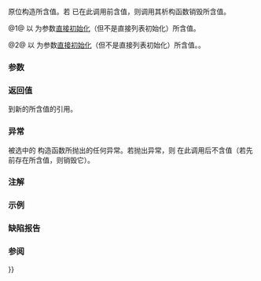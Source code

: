 {{cpp/utility/optional/title|emplace}}
{{cpp/utility/optional/navbar}}
{{dcl begin}}
{{dcla|num=1|since=c++17|constexpr=c++20|
template&lt; class... Args &gt;
T&amp; emplace( Args&amp;&amp;... args );
}}
{{dcla|num=2|since=c++17|constexpr=c++20|
template&lt; class U, class... Args &gt;
T&amp; emplace( std::initializer_list&lt;U&gt; ilist, Args&amp;&amp;... args );
}}
{{dcl end}}

原位构造所含值。若 {{c|*this}} 已在此调用前含值，则调用其析构函数销毁所含值。

@1@ 以 {{c|std::forward&lt;Args&gt;(args)...}} 为参数[[cpp/language/direct_initialization|直接初始化]]（但不是直接列表初始化）所含值。

@2@ 以 {{c|ilist, std::forward&lt;Args&gt;(args)...}} 为参数[[cpp/language/direct_initialization|直接初始化]]（但不是直接列表初始化）所含值。{{cpp/enable if| {{c|std::is_constructible&lt;T, std::initializer_list&lt;U&gt;&amp;, Args&amp;&amp;...&gt;::value}} 为 {{c|true}} }}。

===参数===
{{par begin}}
{{par|args...|传递给构造函数的实参}}
{{par|ilist|传递给构造函数的初始化式列表}}
{{par hreq}}
{{par req|对于重载 {{v|1}}，{{tt|T}} 必须可从 {{tt|Args...}} 构造}}
{{par req|对于重载 {{v|2}}，{{tt|T}} 必须可从 {{lc|std::initializer_list}} 及 {{tt|Args...}} 构造}}
{{par end}}

===返回值===
到新的所含值的引用。

===异常===
被选中的 {{tt|T}} 构造函数所抛出的任何异常。若抛出异常，则 {{c|*this}} 在此调用后不含值（若先前存在所含值，则销毁它）。

===注解===
{{ftm begin}}
{{ftm|std=C++20|dr=20|value=202106L|__cpp_lib_optional|完全 {{c/core|constexpr}} {{vl|1,2}}}}
{{ftm end}}

===示例===
{{example
|code=
#include &lt;iostream&gt;
#include &lt;optional&gt;

struct A
{
    std::string s;

    A(std::string str) : s(std::move(str)), id{n++} { note("+ 构造"); }
    ~A() { note("~ 析构"); }
    A(const A&amp; o) : s(o.s), id{n++} { note("+ 复制构造"); }
    A(A&amp;&amp; o) : s(std::move(o.s)), id{n++} { note("+ 移动构造"); }

    A&amp; operator=(const A&amp; other)
    {
        s = other.s;
        note("= 复制赋值");
        return *this;
    }

    A&amp; operator=(A&amp;&amp; other)
    {
        s = std::move(other.s);
        note("= 移动赋值");
        return *this;
    }

    inline static int n{};
    int id{};
    void note(auto s) { std::cout &lt;&lt; "  " &lt;&lt; s &lt;&lt; " #" &lt;&lt; id &lt;&lt; '\n'; }
};

int main()
{
    std::optional&lt;A&gt; opt;

    std::cout &lt;&lt; "赋值:\n";
    opt = A("Lorem ipsum dolor sit amet, consectetur adipiscing elit nec.");

    std::cout &lt;&lt; "放置:\n";
    // 由于 opt 含值，这亦将销毁该值
    opt.emplace("Lorem ipsum dolor sit amet, consectetur efficitur. ");

    std::cout &lt;&lt; "示例结束\n";
}
|output=
赋值:
 + 构造 #0
 + 移动构造 #1
 ~ 析构 #0
放置:
 ~ 析构 #1
 + 构造 #2
示例结束
 ~ 析构 #2
}}

===缺陷报告===
{{dr list begin}}
{{dr list item|paper=P2231R1|std=C++20|before={{tt|emplace}} 不是 {{c/core|constexpr}}，而要求的操作在 C++20 中能为 {{c/core|constexpr}}|after=使之为 {{c/core|constexpr}}}}
{{dr list end}}

===参阅===
{{dsc begin}}
{{dsc inc|cpp/utility/optional/dsc operator{{=}}}}
{{dsc end}}

{{langlinks|en|es|ja|ru}}